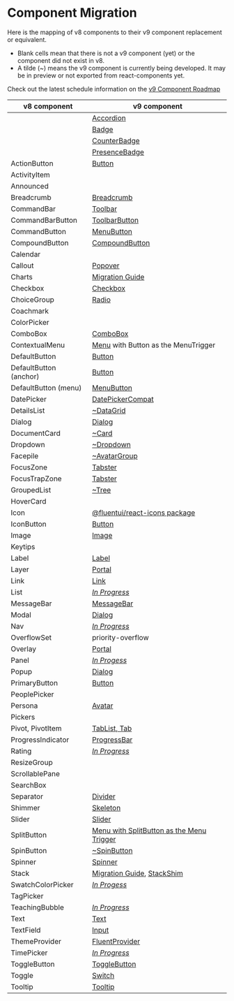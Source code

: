 
<Meta title="Concepts/Migration/from v8/Component Mapping" />

# Component Migration

Here is the mapping of v8 components to their v9 component replacement or equivalent.

- Blank cells mean that there is not a v9 component (yet) or the component did not exist in v8.
- A tilde (~) means the v9 component is currently being developed. It may be in preview or not exported from react-components yet.

Check out the latest schedule information on the [v9 Component Roadmap](https://github.com/microsoft/fluentui/wiki/Fluent-UI-React-v9-Component-Roadmap)

| v8 component           | v9 component                                                                                                                                 |
| ---------------------- | -------------------------------------------------------------------------------------------------------------------------------------------- |
|                        | [Accordion](/docs/components-accordion--default)                                                                                             |
|                        | [Badge](/docs/components-badge-badge--default)                                                                                               |
|                        | [CounterBadge](/docs/components-badge-counter-badge--default)                                                                                |
|                        | [PresenceBadge](/docs/components-badge-presencebadge--default)                                                                               |
| ActionButton           | [Button](/docs/components-button-button--default)                                                                                            |
| ActivityItem           |                                                                                                                                              |
| Announced              |                                                                                                                                              |
| Breadcrumb             | [Breadcrumb](/docs/components-breadcrumb--default)                                                                                           |
| CommandBar             | [Toolbar](/docs/components-toolbar--default)                                                                                                 |
| CommandBarButton       | [ToolbarButton](/docs/components-toolbar--default)                                                                                           |
| CommandButton          | [MenuButton](/docs/components-button-menubutton--default)                                                                                    |
| CompoundButton         | [CompoundButton](/docs/components-button-compoundbutton--default)                                                                            |
| Calendar               |                                                                                                                                              |
| Callout                | [Popover](/docs/components-popover--default)                                                                                                 |
| Charts                 | [Migration Guide](/docs/concepts-migration-from-v8-components-charts-migration--page)                                                        |
| Checkbox               | [Checkbox](/docs/components-checkbox--default)                                                                                               |
| ChoiceGroup            | [Radio](/docs/components-radio--default)                                                                                                     |
| Coachmark              |                                                                                                                                              |
| ColorPicker            |                                                                                                                                              |
| ComboBox               | [ComboBox](/docs/components-combobox--default)                                                                                               |
| ContextualMenu         | [Menu](/docs/components-menu-menu--default) with Button as the MenuTrigger                                                                   |
| DefaultButton          | [Button](/docs/components-button-button--default)                                                                                            |
| DefaultButton (anchor) | [Button](/docs/components-button-button--default)                                                                                            |
| DefaultButton (menu)   | [MenuButton](/docs/components-button-menubutton--default)                                                                                    |
| DatePicker             | [DatePickerCompat](/docs/compat-components-datepicker--default)                                                                              |
| DetailsList            | [~DataGrid](/docs/components-datagrid--default)                                                                                              |
| Dialog                 | [Dialog](/docs/components-dialog--default)                                                                                                   |
| DocumentCard           | [~Card](/docs/components-card-card--default)                                                                                                 |
| Dropdown               | [~Dropdown](/docs/components-dropdown--default)                                                                                              |
| Facepile               | [~AvatarGroup](/docs/components-avatargroup--default)                                                                                        |
| FocusZone              | [Tabster](https://tabster.io/)                                                                                                               |
| FocusTrapZone          | [Tabster](https://tabster.io/)                                                                                                               |
| GroupedList            | [~Tree](/docs/components-tree--default)                                                                                                      |
| HoverCard              |                                                                                                                                              |
| Icon                   | [@fluentui/react-icons package](/docs/concepts-developer-icons-icons--page)                                                                  |
| IconButton             | [Button](/docs/components-button-button--default)                                                                                            |
| Image                  | [Image](/docs/components-image--default)                                                                                                     |
| Keytips                |                                                                                                                                              |
| Label                  | [Label](/docs/components-label--default)                                                                                                     |
| Layer                  | [Portal](/docs/components-portal--default)                                                                                                   |
| Link                   | [Link](/docs/components-link--default)                                                                                                       |
| List                   | _[In Progress](https://github.com/orgs/microsoft/projects/786/views/1?pane=issue&itemId=24404181)_                                           |
| MessageBar             | [MessageBar](/docs/components-messagebar--default)                                                                                           |
| Modal                  | [Dialog](/docs/components-dialog--default)                                                                                                   |
| Nav                    | _[In Progress](https://github.com/orgs/microsoft/projects/786/views/1?pane=issue&itemId=24403433)_                                           |
| OverflowSet            | priority-overflow                                                                                                                            |
| Overlay                | [Portal](/docs/components-portal--default)                                                                                                   |
| Panel                  | _[In Progess](https://github.com/orgs/microsoft/projects/786/views/1?pane=issue&itemId=24402572)_                                            |
| Popup                  | [Dialog](/docs/components-dialog--default)                                                                                                   |
| PrimaryButton          | [Button](/docs/components-button-button--default)                                                                                            |
| PeoplePicker           |                                                                                                                                              |
| Persona                | [Avatar](/docs/components-avatar--default)                                                                                                   |
| Pickers                |                                                                                                                                              |
| Pivot, PivotItem       | [TabList, Tab](/docs/components-tablist--default)                                                                                            |
| ProgressIndicator      | [ProgressBar](/docs/components-progressbar--default)                                                                                         |
| Rating                 | _[In Progress](https://github.com/orgs/microsoft/projects/786/views/1?pane=issue&itemId=24403184)_                                           |
| ResizeGroup            |                                                                                                                                              |
| ScrollablePane         |                                                                                                                                              |
| SearchBox              |                                                                                                                                              |
| Separator              | [Divider](/docs/components-divider--default)                                                                                                 |
| Shimmer                | [Skeleton](/docs/components-skeleton--default)                                                                                               |
| Slider                 | [Slider](/docs/components-slider--default)                                                                                                   |
| SplitButton            | [Menu with SplitButton as the Menu Trigger](/docs/components-button-splitbutton--default)                                                    |
| SpinButton             | [~SpinButton](/docs/components-spinbutton--default)                                                                                          |
| Spinner                | [Spinner](/docs/components-spinner--default)                                                                                                 |
| Stack                  | [Migration Guide](/docs/concepts-migration-from-v8-components-flex-stack--page), [StackShim](/docs/migration-shims-v8-stackshim--playground) |
| SwatchColorPicker      | _[In Progess](https://github.com/orgs/microsoft/projects/786/views/1?pane=issue&itemId=33879887)_                                            |
| TagPicker              |                                                                                                                                              |
| TeachingBubble         | _[In Progress](https://github.com/orgs/microsoft/projects/786/views/1?pane=issue&itemId=24403213)_                                           |
| Text                   | [Text](/docs/components-text--default)                                                                                                       |
| TextField              | [Input](/docs/components-input--default)                                                                                                     |
| ThemeProvider          | [FluentProvider](/docs/components-fluentprovider--default)                                                                                   |
| TimePicker             | _[In Progress](https://github.com/orgs/microsoft/projects/786/views/1?pane=issue&itemId=24403279)_                                           |
| ToggleButton           | [ToggleButton](/docs/components-button-togglebutton--default)                                                                                |
| Toggle                 | [Switch](/docs/components-switch--default)                                                                                                   |
| Tooltip                | [Tooltip](/docs/components-tooltip--default)                                                                                                 |
